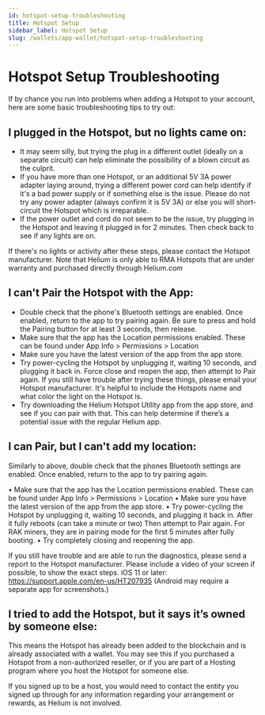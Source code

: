 ```yaml
---
id: hotspot-setup-troubleshooting
title: Hotspot Setup
sidebar_label: Hotspot Setup
slug: /wallets/app-wallet/hotspot-setup-troubleshooting
---
```


# Hotspot Setup Troubleshooting

If by chance you run into problems when adding a Hotspot to your account, here are some basic
troubleshooting tips to try out:

## I plugged in the Hotspot, but no lights came on:

- It may seem silly, but trying the plug in a different outlet (ideally on a separate circuit) can
  help eliminate the possibility of a blown circuit as the culprit.
- If you have more than one Hotspot, or an additional 5V 3A power adapter laying around, trying a
  different power cord can help identify if it's a bad power supply or if something else is the
  issue. Please do not try any power adapter (always confirm it is 5V 3A) or else you will
  short-circuit the Hotspot which is irreparable.
- If the power outlet and cord do not seem to be the issue, try plugging in the Hotspot and leaving
  it plugged in for 2 minutes. Then check back to see if any lights are on.

If there's no lights or activity after these steps, please contact the Hotspot manufacturer. Note
that Helium is only able to RMA Hotspots that are under warranty and purchased directly through
Helium.com

## I can't Pair the Hotspot with the App:

- Double check that the phone's Bluetooth settings are enabled. Once enabled, return to the app to
  try pairing again. Be sure to press and hold the Pairing button for at least 3 seconds, then
  release.
- Make sure that the app has the Location permissions enabled. These can be found under App Info >
  Permissions > Location
- Make sure you have the latest version of the app from the app store.
- Try power-cycling the Hotspot by unplugging it, waiting 10 seconds, and plugging it back in. Force
  close and reopen the app, then attempt to Pair again. If you still have trouble after trying these
  things, please email your Hotspot manufacturer. It's helpful to include the Hotspots name and what
  color the light on the Hotspot is.
- Try downloading the Helium Hotspot Utility app from the app store, and see if you can pair with
  that. This can help determine if there’s a potential issue with the regular Helium app.

## I can Pair, but I can't add my location:

Similarly to above, double check that the phones Bluetooth settings are enabled. Once enabled,
return to the app to try pairing again.

• Make sure that the app has the Location permissions enabled. These can be found under App Info >
Permissions > Location • Make sure you have the latest version of the app from the app store. • Try
power-cycling the Hotspot by unplugging it, waiting 10 seconds, and plugging it back in. After it
fully reboots (can take a minute or two) Then attempt to Pair again. For RAK miners, they are in
pairing mode for the first 5 minutes after fully booting. • Try completely closing and reopening the
app.

If you still have trouble and are able to run the diagnostics, please send a report to the Hotspot
manufacturer. Please include a video of your screen if possible, to show the exact steps. iOS 11 or
later: https://support.apple.com/en-us/HT207935 (Android may require a separate app for
screenshots.)

## I tried to add the Hotspot, but it says it’s owned by someone else:

This means the Hotspot has already been added to the blockchain and is already associated with a
wallet. You may see this if you purchased a Hotspot from a non-authorized reseller, or if you are
part of a Hosting program where you host the Hotspot for someone else.

If you signed up to be a host, you would need to contact the entity you signed up through for any
information regarding your arrangement or rewards, as Helium is not involved.
